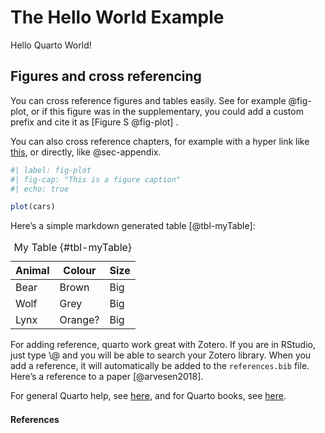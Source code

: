 # The Hello World Example {#sec-hello-world}

Hello Quarto World!

## Figures and cross referencing

You can cross reference figures and tables easily. See for example @fig-plot, or if this figure was in the supplementary, you could add a custom prefix and cite it as [Figure S @fig-plot] .

You can also cross reference chapters, for example with a hyper link like [this](#sec-appendix), or directly, like @sec-appendix.

```{r}
#| label: fig-plot
#| fig-cap: "This is a figure caption"
#| echo: true

plot(cars)
```

Here's a simple markdown generated table [@tbl-myTable]:

| Animal | Colour  | Size |
|--------|---------|------|
| Bear   | Brown   | Big  |
| Wolf   | Grey    | Big  |
| Lynx   | Orange? | Big  |

: My Table {#tbl-myTable}

For adding reference, quarto work great with Zotero. If you are in RStudio, just type \\\@ and you will be able to search your Zotero library. When you add a reference, it will automatically be added to the `references.bib` file. Here's a reference to a paper [@arvesen2018].

For general Quarto help, see [here](#0){style="font-size: 11pt;"}, and for Quarto books, see [here](Quarto%20–%20Book%20Structure%3E%3E).

#### References {.unnumbered}
